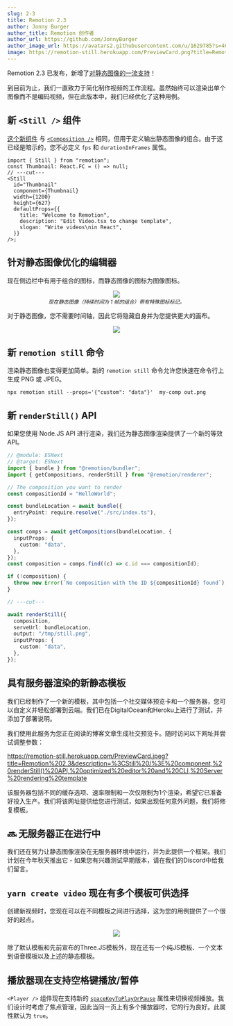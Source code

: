```yaml
---
slug: 2-3
title: Remotion 2.3
author: Jonny Burger
author_title: Remotion 创作者
author_url: https://github.com/JonnyBurger
author_image_url: https://avatars2.githubusercontent.com/u/1629785?s=460&u=12eb94da6070d00fc924761ce06e3a428d01b7e9&v=4
image: https://remotion-still.herokuapp.com/PreviewCard.png?title=Remotion%202.3&description=%3CStill%20/%3E%20component,%20renderStill()%20API,%20optimized%20editor%20and%20CLI,%20Server%20rendering%20template
---
```


Remotion 2.3 已发布，新增了[对静态图像的一流支持](/docs/stills)！

到目前为止，我们一直致力于简化制作视频的工作流程。虽然始终可以渲染出单个图像而不是编码视频，但在此版本中，我们已经优化了这种用例。

## 新 `<Still />` 组件

[这个新组件](/docs/still) 与 [`<Composition />`](/docs/composition) 相同，但用于定义输出静态图像的组合。由于这已经是暗示的，您不必定义 `fps` 和 `durationInFrames` 属性。

```tsx twoslash
import { Still } from "remotion";
const Thumbnail: React.FC = () => null;
// ---cut---
<Still
  id="Thumbnail"
  component={Thumbnail}
  width={1200}
  height={627}
  defaultProps={{
    title: "Welcome to Remotion",
    description: "Edit Video.tsx to change template",
    slogan: "Write videos\nin React",
  }}
/>;
```

## 针对静态图像优化的编辑器

现在侧边栏中有用于组合的图标，而静态图像的图标为图像图标。

<p align="center">
  <img style={{maxWidth: 300}} src="/img/still-thumbnail.png"/> <br/>
  <em><sub>现在静态图像（持续时间为 1 帧的组合）带有特殊图标标记。</sub></em>
</p>

对于静态图像，您不需要时间轴，因此它将隐藏自身并为您提供更大的画布。

<p align="center">
  <img style={{maxWidth: 600}} src="/img/notimeline.png"/> <br/>
</p>

## 新 `remotion still` 命令

渲染静态图像也变得更加简单。新的 `remotion still` 命令允许您快速在命令行上生成 PNG 或 JPEG。

```
npx remotion still --props='{"custom": "data"}'  my-comp out.png
```

## 新 `renderStill()` API

如果您使用 Node.JS API 进行渲染，我们还为静态图像渲染提供了一个新的等效 API。

```ts twoslash
// @module: ESNext
// @target: ESNext
import { bundle } from "@remotion/bundler";
import { getCompositions, renderStill } from "@remotion/renderer";

// The composition you want to render
const compositionId = "HelloWorld";

const bundleLocation = await bundle({
  entryPoint: require.resolve("./src/index.ts"),
});

const comps = await getCompositions(bundleLocation, {
  inputProps: {
    custom: "data",
  },
});
const composition = comps.find((c) => c.id === compositionId);

if (!composition) {
  throw new Error(`No composition with the ID ${compositionId} found`);
}

// ---cut---

await renderStill({
  composition,
  serveUrl: bundleLocation,
  output: "/tmp/still.png",
  inputProps: {
    custom: "data",
  },
});
```

## 具有服务器渲染的新静态模板



我们已经制作了一个新的模板，其中包括一个社交媒体预览卡和一个服务器，您可以自定义并轻松部署到云端。我们已在DigitalOcean和Heroku上进行了测试，并添加了部署说明。

我们使用此服务为您正在阅读的博客文章生成社交预览卡。随时访问以下网址并尝试调整参数：

https://remotion-still.herokuapp.com/PreviewCard.jpeg?title=Remotion%202.3&description=%3CStill%20/%3E%20component,%20renderStill()%20API,%20optimized%20editor%20and%20CLI,%20Server%20rendering%20template

该服务器包括不同的缓存选项、速率限制和一次仅限制为1个渲染，希望它已准备好投入生产。我们将该网址提供给您进行测试，如果出现任何意外问题，我们将修复模板。

## 🔜 无服务器正在进行中

我们还在努力让静态图像渲染在无服务器环境中运行，并为此提供一个框架。我们计划在今年秋天推出它 - 如果您有兴趣测试早期版本，请在我们的Discord中给我们留言。

## `yarn create video` 现在有多个模板可供选择

创建新视频时，您现在可以在不同模板之间进行选择，这为您的用例提供了一个很好的起点。

<p align="center">
  <img style={{maxWidth: 600}} src="/img/yarncreatetemplate.png"/> <br/>
</p>

除了默认模板和先前宣布的Three.JS模板外，现在还有一个纯JS模板、一个文本到语音模板以及上述的静态模板。

## 播放器现在支持空格键播放/暂停

`<Player />` 组件现在支持新的 [`spaceKeyToPlayOrPause`](https://www.remotion.dev/docs/player/#spacekeytoplayorpause) 属性来切换视频播放。我们设计时考虑了焦点管理，因此当同一页上有多个播放器时，它的行为良好。此属性默认为 `true`。



